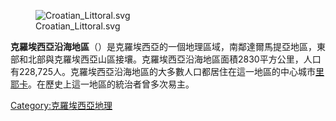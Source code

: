 [[Image:Croatian_Littoral.svg|right]]

'''克羅埃西亞沿海地區'''（{{lang-hr|Hrvatsko primorje}}）是克羅埃西亞的一個地理區域，南鄰達爾馬提亞地區，東部和北部與克羅埃西亞山區接壤。克羅埃西亞沿海地區面積2830平方公里，人口有228,725人。克羅埃西亞沿海地區的大多數人口都居住在這一地區的中心城市[[里耶卡|里耶卡]]。在歷史上這一地區的統治者曾多次易主。

{{coord|44.931|N|14.919|E|display=title|source:dewiki}}

[[Category:克羅埃西亞地理|Category:克羅埃西亞地理]]
